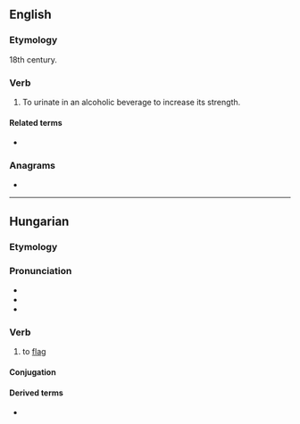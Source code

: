 ==English==

===Etymology===
18th century.

===Verb===
{{en-verb}}

# To urinate in an alcoholic beverage to increase its strength.

====Related terms====
* {{l|en|lant}}

===Anagrams===
* {{anagrams|en|a=eilnt|ELINT|Intel|enlit|inlet|intel|let in}}

----

==Hungarian==

===Etymology===
{{af|hu|le-|int|pos=verbs}}

===Pronunciation===
* {{hu-IPA}}
* {{hyphenation|hu|le|int}}
* {{rhymes|hu|int}}

===Verb===
{{hu-verb}}

# {{lb|hu|transitive}} to [[flag]] {{gloss|to [[signal]] to}}

====Conjugation====
{{hu-conj-ek|lei|n|t}}

====Derived terms====
* {{l|hu|leintés}}